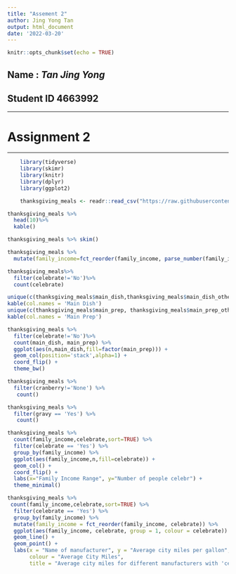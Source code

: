 ```yaml
---
title: "Assement 2"
author: Jing Yong Tan
output: html_document
date: '2022-03-20'
---
```


```r
knitr::opts_chunk$set(echo = TRUE)
```
## Name : *Tan Jing Yong* 
## Student ID **4663992**

----------------------

# Assignment 2

----------------------

```r
	library(tidyverse)
	library(skimr)
	library(knitr)
	library(dplyr)
	library(ggplot2)
```

```r
	thanksgiving_meals <- readr::read_csv("https://raw.githubusercontent.com/rfordatascience/tidytuesday/master/data/2018/2018-11-20/thanksgiving_meals.csv")
```

```r
thanksgiving_meals %>% 
  head(10)%>%
  kable()
```
```r
thanksgiving_meals %>% skim()
```

```r
thanksgiving_meals %>%
  mutate(family_income=fct_reorder(family_income, parse_number(family_income)))
```
```r
thanksgiving_meals%>%
  filter(celebrate!='No')%>%
  count(celebrate)
```
```r
unique(c(thanksgiving_meals$main_dish,thanksgiving_meals$main_dish_other))%>%
kable(col.names = 'Main Dish')
unique(c(thanksgiving_meals$main_prep, thanksgiving_meals$main_prep_other))%>%
kable(col.names = 'Main Prep')
```


```r
thanksgiving_meals %>%
  filter(celebrate!='No')%>%
  count(main_dish, main_prep) %>%
  ggplot(aes(n,main_dish,fill=factor(main_prep))) +  
  geom_col(position='stack',alpha=1) +
  coord_flip() +
  theme_bw()
```

```r
thanksgiving_meals %>% 
  filter(cranberry!='None') %>%
   count() 
```
```r
thanksgiving_meals %>% 
  filter(gravy == 'Yes') %>%
   count()
```
```r
thanksgiving_meals %>%
  count(family_income,celebrate,sort=TRUE) %>%
  filter(celebrate == 'Yes') %>%
  group_by(family_income) %>%
  ggplot(aes(family_income,n,fill=celebrate)) +
  geom_col() +
  coord_flip() +
  labs(x="Family Income Range", y="Number of people celebr") +
  theme_minimal()
```
```r
thanksgiving_meals %>%
 count(family_income,celebrate,sort=TRUE) %>%
  filter(celebrate == 'Yes') %>%
  group_by(family_income) %>%
  mutate(family_income = fct_reorder(family_income, celebrate)) %>%
  ggplot(aes(family_income, celebrate, group = 1, colour = celebrate)) +
  geom_line() +
  geom_point() +
  labs(x = "Name of manufacturer", y = "Average city miles per gallon",
       colour = "Average City Miles", 
       title = "Average city miles for different manufacturers with 'celebrate' class")
```
